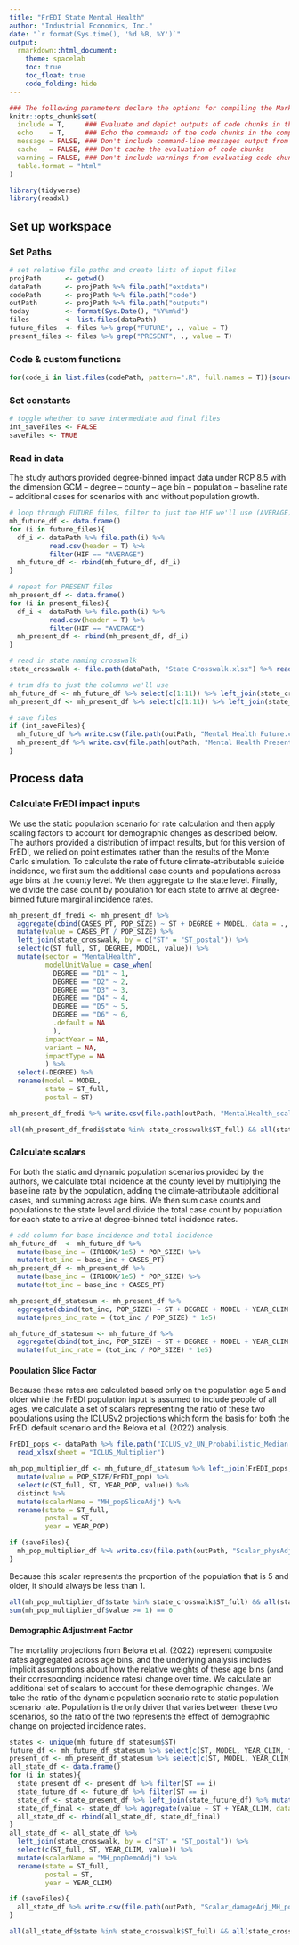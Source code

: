 ```yaml
---
title: "FrEDI State Mental Health"
author: "Industrial Economics, Inc."
date: "`r format(Sys.time(), '%d %B, %Y')`"
output:
  rmarkdown::html_document:
    theme: spacelab
    toc: true
    toc_float: true
    code_folding: hide
---
```


```{=html}
<style>
/* Simplified version of Bootstrap's responsive table CSS */
.table-responsive {
display: block;
width: 100%;
overflow-x: auto;
}

.table-responsive > table {
width: 100%;
}
</style>
```

```r
### The following parameters declare the options for compiling the Markdown document.
knitr::opts_chunk$set(
  include = T,     ### Evaluate and depict outputs of code chunks in the compiled document
  echo    = T,     ### Echo the commands of the code chunks in the compiled document
  message = FALSE, ### Don't include command-line messages output from evaluating code chunks
  cache   = FALSE, ### Don't cache the evaluation of code chunks
  warning = FALSE, ### Don't include warnings from evaluating code chunks
  table.format = "html" 
)
```

```r
library(tidyverse)
library(readxl)
```

## Set up workspace

### Set Paths

```r
# set relative file paths and create lists of input files
projPath      <- getwd()
dataPath      <- projPath %>% file.path("extdata")
codePath      <- projPath %>% file.path("code")
outPath       <- projPath %>% file.path("outputs")
today         <- format(Sys.Date(), "%Y%m%d")
files         <- list.files(dataPath)
future_files  <- files %>% grep("FUTURE", ., value = T)
present_files <- files %>% grep("PRESENT", ., value = T)
```

### Code & custom functions

```r
for(code_i in list.files(codePath, pattern=".R", full.names = T)){source(code_i)}
```

### Set constants

```r
# toggle whether to save intermediate and final files
int_saveFiles <- FALSE
saveFiles <- TRUE
```

### Read in data

The study authors provided degree-binned impact data under RCP 8.5 with the dimension GCM – degree – county – age bin – population – baseline rate – additional cases for scenarios with and without population growth.

```r
# loop through FUTURE files, filter to just the HIF we'll use (AVERAGE), and save the data in a df
mh_future_df <- data.frame()
for (i in future_files){
  df_i <- dataPath %>% file.path(i) %>%
          read.csv(header = T) %>%
          filter(HIF == "AVERAGE")
  mh_future_df <- rbind(mh_future_df, df_i)
}

# repeat for PRESENT files
mh_present_df <- data.frame()
for (i in present_files){
  df_i <- dataPath %>% file.path(i) %>%
          read.csv(header = T) %>%
          filter(HIF == "AVERAGE")
  mh_present_df <- rbind(mh_present_df, df_i)
}

# read in state naming crosswalk
state_crosswalk <- file.path(dataPath, "State Crosswalk.xlsx") %>% read_xlsx(sheet = "States")
```

```r
# trim dfs to just the columns we'll use
mh_future_df <- mh_future_df %>% select(c(1:11)) %>% left_join(state_crosswalk, by = c("ST" = "ST_postal"))
mh_present_df <- mh_present_df %>% select(c(1:11)) %>% left_join(state_crosswalk, by = c("ST" = "ST_postal"))

# save files
if (int_saveFiles){
  mh_future_df %>% write.csv(file.path(outPath, "Mental Health Future.csv"), row.names = F)
  mh_present_df %>% write.csv(file.path(outPath, "Mental Health Present.csv"), row.names = F)
}
```

## Process data

### Calculate FrEDI impact inputs

We use the static population scenario for rate calculation and then apply scaling factors to account for demographic changes as described below. The authors provided a distribution of impact results, but for this version of FrEDI, we relied on point estimates rather than the results of the Monte Carlo simulation. To calculate the rate of future climate-attributable suicide incidence, we first sum the additional case counts and populations across age bins at the county level. We then aggregate to the state level. Finally, we divide the case count by population for each state to arrive at degree-binned future marginal incidence rates.

```r
mh_present_df_fredi <- mh_present_df %>%
  aggregate(cbind(CASES_PT, POP_SIZE) ~ ST + DEGREE + MODEL, data = ., FUN = sum) %>%
  mutate(value = CASES_PT / POP_SIZE) %>%
  left_join(state_crosswalk, by = c("ST" = "ST_postal")) %>%
  select(c(ST_full, ST, DEGREE, MODEL, value)) %>%
  mutate(sector = "MentalHealth",
         modelUnitValue = case_when(
           DEGREE == "D1" ~ 1,
           DEGREE == "D2" ~ 2,
           DEGREE == "D3" ~ 3,
           DEGREE == "D4" ~ 4,
           DEGREE == "D5" ~ 5,
           DEGREE == "D6" ~ 6,
           .default = NA
           ),
         impactYear = NA,
         variant = NA,
         impactType = NA
         ) %>%
  select(-DEGREE) %>%
  rename(model = MODEL,
         state = ST_full,
         postal = ST)

mh_present_df_fredi %>% write.csv(file.path(outPath, "MentalHealth_scaledimpacts.csv"), row.names = F)
```

```r
all(mh_present_df_fredi$state %in% state_crosswalk$ST_full) && all(state_crosswalk$ST_full %in% mh_present_df_fredi$state)
```

### Calculate scalars

For both the static and dynamic population scenarios provided by the authors, we calculate total incidence at the county level by multiplying the baseline rate by the population, adding the climate-attributable additional cases, and summing across age bins. We then sum case counts and populations to the state level and divide the total case count by population for each state to arrive at degree-binned total incidence rates.

```r
# add column for base incidence and total incidence
mh_future_df  <- mh_future_df %>%
  mutate(base_inc = (IR100K/1e5) * POP_SIZE) %>%
  mutate(tot_inc = base_inc + CASES_PT)
mh_present_df <- mh_present_df %>%
  mutate(base_inc = (IR100K/1e5) * POP_SIZE) %>%
  mutate(tot_inc = base_inc + CASES_PT)
```

```r
mh_present_df_statesum <- mh_present_df %>%
  aggregate(cbind(tot_inc, POP_SIZE) ~ ST + DEGREE + MODEL + YEAR_CLIM + YEAR_POP, data = ., FUN = sum) %>%
  mutate(pres_inc_rate = (tot_inc / POP_SIZE) * 1e5)

mh_future_df_statesum <- mh_future_df %>%
  aggregate(cbind(tot_inc, POP_SIZE) ~ ST + DEGREE + MODEL + YEAR_CLIM + YEAR_POP, data = ., FUN = sum) %>%
  mutate(fut_inc_rate = (tot_inc / POP_SIZE) * 1e5)
```

#### Population Slice Factor

Because these rates are calculated based only on the population age 5 and older while the FrEDI population input is assumed to include people of all ages, we calculate a set of scalars representing the ratio of these two populations using the ICLUSv2 projections which form the basis for both the FrEDI default scenario and the Belova et al. (2022) analysis.

```r
FrEDI_pops <- dataPath %>% file.path("ICLUS_v2_UN_Probabilistic_Median.xlsx") %>%
  read_xlsx(sheet = "ICLUS_Multiplier")

mh_pop_multiplier_df <- mh_future_df_statesum %>% left_join(FrEDI_pops, by = c("ST" = "ST_postal", "YEAR_POP" = "Year")) %>%
  mutate(value = POP_SIZE/FrEDI_pop) %>%
  select(c(ST_full, ST, YEAR_POP, value)) %>%
  distinct %>%
  mutate(scalarName = "MH_popSliceAdj") %>%
  rename(state = ST_full,
         postal = ST,
         year = YEAR_POP)

if (saveFiles){
  mh_pop_multiplier_df %>% write.csv(file.path(outPath, "Scalar_physAdj_MH_popSliceAdj.csv"), row.names = F)
}
```

Because this scalar represents the proportion of the population that is 5 and older, it should always be less than 1.

```r
all(mh_pop_multiplier_df$state %in% state_crosswalk$ST_full) && all(state_crosswalk$ST_full %in% mh_pop_multiplier_df$state)
sum(mh_pop_multiplier_df$value >= 1) == 0
```

#### Demographic Adjustment Factor

The mortality projections from Belova et al. (2022) represent composite rates aggregated across age bins, and the underlying analysis includes implicit assumptions about how the relative weights of these age bins (and their corresponding incidence rates) change over time. We calculate an additional set of scalars to account for these demographic changes. We take the ratio of the dynamic population scenario rate to static population scenario rate. Population is the only driver that varies between these two scenarios, so the ratio of the two represents the effect of demographic change on projected incidence rates.

```r
states <- unique(mh_future_df_statesum$ST)
future_df <- mh_future_df_statesum %>% select(c(ST, MODEL, YEAR_CLIM, fut_inc_rate))
present_df <- mh_present_df_statesum %>% select(c(ST, MODEL, YEAR_CLIM, pres_inc_rate))
all_state_df <- data.frame()
for (i in states){
  state_present_df <- present_df %>% filter(ST == i)
  state_future_df <- future_df %>% filter(ST == i)
  state_df <- state_present_df %>% left_join(state_future_df) %>% mutate(value = fut_inc_rate / pres_inc_rate)
  state_df_final <- state_df %>% aggregate(value ~ ST + YEAR_CLIM, data = ., FUN = mean)
  all_state_df <- rbind(all_state_df, state_df_final)
}
all_state_df <- all_state_df %>%
  left_join(state_crosswalk, by = c("ST" = "ST_postal")) %>%
  select(c(ST_full, ST, YEAR_CLIM, value)) %>%
  mutate(scalarName = "MH_popDemoAdj") %>%
  rename(state = ST_full,
         postal = ST,
         year = YEAR_CLIM)

if (saveFiles){
  all_state_df %>% write.csv(file.path(outPath, "Scalar_damageAdj_MH_popDemoAdj.csv"), row.names = F)
}
```

```r
all(all_state_df$state %in% state_crosswalk$ST_full) && all(state_crosswalk$ST_full %in% all_state_df$state)
```